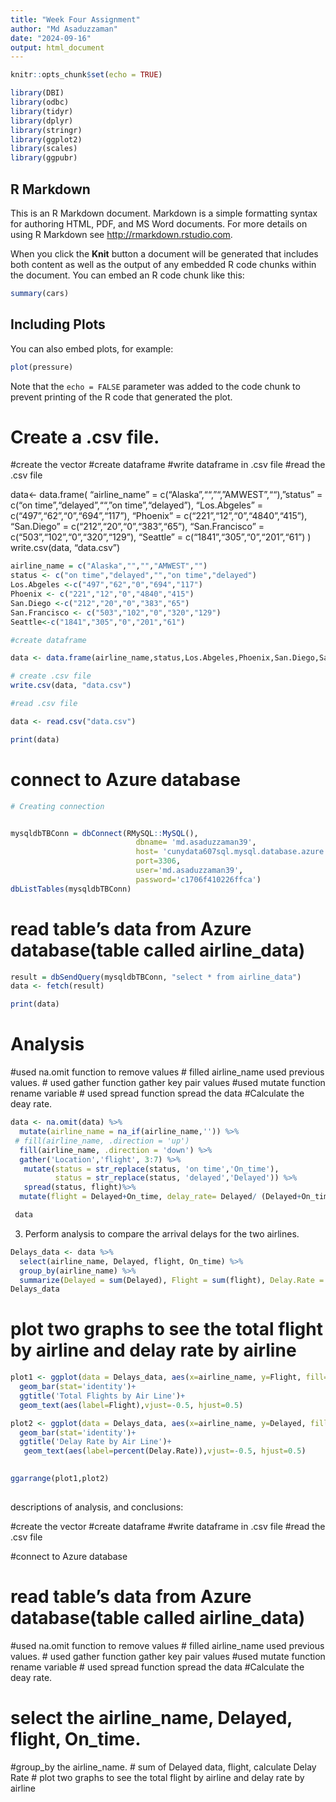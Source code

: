 ```yaml
---
title: "Week Four Assignment"
author: "Md Asaduzzaman"
date: "2024-09-16"
output: html_document
---
```


```r
knitr::opts_chunk$set(echo = TRUE)
```

<!-- **Assignment 4: -->

<!-- Assignment – Tidying and Transforming Data  -->
<!-- Source:  Numbersense, Kaiser Fung, McGraw Hill, 2013  -->
<!-- The chart above describes arrival delays for two airlines across five destinations.  Your task is to:  -->

<!-- (1) Create a .CSV file (or optionally, a MySQL database!) that includes all of the information above.   -->
<!-- You’re encouraged to use a “wide” structure similar to how the information appears above, so  -->
<!-- that you can practice tidying and transformations as described below.  -->
<!-- (2) Read the information from your .CSV file into R, and use tidyr and dplyr as needed to tidy  -->
<!-- and transform your data.    -->
<!-- (3) Perform analysis to compare the arrival delays for the two airlines.  -->
<!-- (4) Your code should be in an R Markdown file, posted to rpubs.com, and should include narrative  -->
<!-- descriptions of your data cleanup work, analysis, and conclusions.  Please include in your  -->
<!-- homework submission:  -->
<!--   The URL to the .Rmd file in your GitHub repository. and   -->
<!--  The URL for your rpubs.com web page. -->

<!-- ** -->

```r
library(DBI) 
library(odbc)
library(tidyr)
library(dplyr)
library(stringr)
library(ggplot2)
library(scales)
library(ggpubr)

```

## R Markdown

This is an R Markdown document. Markdown is a simple formatting syntax for authoring HTML, PDF, and MS Word documents. For more details on using R Markdown see <http://rmarkdown.rstudio.com>.

When you click the **Knit** button a document will be generated that includes both content as well as the output of any embedded R code chunks within the document. You can embed an R code chunk like this:

```r
summary(cars)
```

## Including Plots

You can also embed plots, for example:

```r
plot(pressure)
```

Note that the `echo = FALSE` parameter was added to the code chunk to prevent printing of the R code that generated the plot.

# Create a .csv file.
#create the vector 
#create dataframe
#write dataframe in .csv file
#read the .csv file



data<- data.frame( 
  "airline_name" = c("Alaska","","","AMWEST",""),
"status" = c("on time","delayed","","on time","delayed"),
"Los.Abgeles" = c("497","62","0","694","117"),
"Phoenix" = c("221","12","0","4840","415"),
"San.Diego" = c("212","20","0","383","65"),
"San.Francisco" = c("503","102","0","320","129"),
"Seattle" = c("1841","305","0","201","61")
)
write.csv(data, "data.csv")
 

```r
airline_name = c("Alaska","","","AMWEST","")
status <- c("on time","delayed","","on time","delayed")
Los.Abgeles <-c("497","62","0","694","117")
Phoenix <- c("221","12","0","4840","415")
San.Diego <-c("212","20","0","383","65")
San.Francisco <- c("503","102","0","320","129")
Seattle<-c("1841","305","0","201","61")

#create dataframe

data <- data.frame(airline_name,status,Los.Abgeles,Phoenix,San.Diego,San.Francisco,Seattle)

# create .csv file
write.csv(data, "data.csv")

#read .csv file

data <- read.csv("data.csv")

print(data)
```


# connect to Azure database

```r

# Creating connection


mysqldbTBConn = dbConnect(RMySQL::MySQL(),
                            dbname= 'md.asaduzzaman39',
                            host= 'cunydata607sql.mysql.database.azure.com',
                            port=3306,
                            user='md.asaduzzaman39',
                            password='c1706f410226ffca')
dbListTables(mysqldbTBConn)

```


# read table's data from Azure database(table called airline_data)

```r
result = dbSendQuery(mysqldbTBConn, "select * from airline_data")
data <- fetch(result)

print(data)

```

# Analysis

#used na.omit function to remove values
# filled airline_name used previous values.
# used gather function gather key pair values
#used mutate function rename variable
# used spread function spread the data
#Calculate the deay rate.

```r
data <- na.omit(data) %>%
  mutate(airline_name = na_if(airline_name,'')) %>%
 # fill(airline_name, .direction = 'up')
  fill(airline_name, .direction = 'down') %>%
  gather('Location','flight', 3:7) %>%
   mutate(status = str_replace(status, 'on time','On_time'),
          status = str_replace(status, 'delayed','Delayed')) %>%
   spread(status, flight)%>%
  mutate(flight = Delayed+On_time, delay_rate= Delayed/ (Delayed+On_time))

 data 

```

(3) Perform analysis to compare the arrival delays for the two airlines.


```r
Delays_data <- data %>%
  select(airline_name, Delayed, flight, On_time) %>%
  group_by(airline_name) %>%
  summarize(Delayed = sum(Delayed), Flight = sum(flight), Delay.Rate = sum(Delayed)/sum(flight))
Delays_data
```

# plot two  graphs to see the total flight by airline and delay rate by airline


```r
plot1 <- ggplot(data = Delays_data, aes(x=airline_name, y=Flight, fill=airline_name))+
  geom_bar(stat='identity')+
  ggtitle('Total Flights by Air Line')+
  geom_text(aes(label=Flight),vjust=-0.5, hjust=0.5)

plot2 <- ggplot(data = Delays_data, aes(x=airline_name, y=Delayed, fill=airline_name))+
  geom_bar(stat='identity')+
  ggtitle('Delay Rate by Air Line')+
   geom_text(aes(label=percent(Delay.Rate)),vjust=-0.5, hjust=0.5)
   

ggarrange(plot1,plot2)
 
```
 
 descriptions of analysis, and conclusions:
 
#create the vector 
#create dataframe
#write dataframe in .csv file
#read the .csv file

#connect to Azure database

# read table's data from Azure database(table called airline_data)
#used na.omit function to remove values
# filled airline_name used previous values.
# used gather function gather key pair values
#used mutate function rename variable
# used spread function spread the data
#Calculate the deay rate.

# select the airline_name, Delayed, flight, On_time.
#group_by the airline_name.
#  sum of Delayed data, flight, calculate Delay Rate
# plot two  graphs to see the total flight by airline and delay rate by airline



